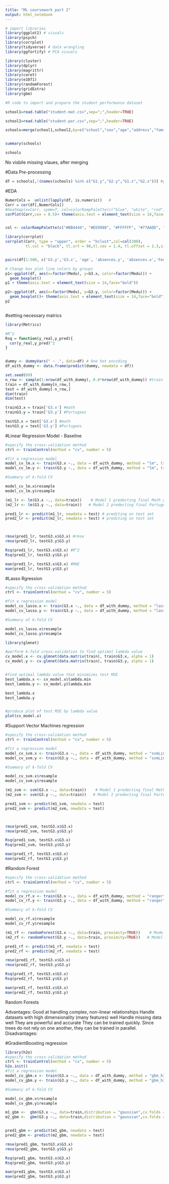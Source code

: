 ---
title: "ML coursework part 2"
output: html_notebook
---


```{r}
# import libraries
library(ggplot2) # visuals
library(psych)
library(corrplot)
library(tidyverse) # data wrangling
library(ggfortify) # PCA visuals

library(cluster)
library(dplyr)
library(magrittr)
library(caret)
library(e1071)
library(randomForest)
library(gridExtra)
library(gbm)
```

```{r}
#R code to import and prepare the student performance dataset

school1=read.table("student-mat.csv",sep=";",header=TRUE)

school2=read.table("student-por.csv",sep=";",header=TRUE)

schools=merge(school1,school2,by=c("school","sex","age","address","famsize","Pstatus","Medu","Fedu","Mjob","Fjob","reason","nursery","internet"))



```

```{r}
summary(schools)
```


```{r}
schools
```


No visbile missing vlaues, after merging

#Data Pre-processing

```{r}
df = schools[,!(names(schools) %in% c("G1.y","G2.y","G1.x","G2.x"))] #getting rid of G2 and G1
```



#EDA


```{r}
NumerCols =  unlist(lapply(df, is.numeric))   #
Corr = cor(df[,NumerCols])
#heatmap(x=Corr, symm=T, col=colorRampPalette(c("blue", "white", "red"))(40))
corPlot(Corr,cex = 0.5)+ theme(axis.text = element_text(size = 14,face="bold")) 


col <- colorRampPalette(c("#BB4444", "#EE9988", "#FFFFFF", "#77AADD", "#4477AA"))

library(corrplot)
corrplot(Corr, type = "upper", order = "hclust",col=col(200), 
         tl.col = "black", tl.srt = 90,tl.cex = 1.4, tl.offset = 1.3,sig.level = 0.01)+ theme(axis.text = element_text(size = 14,face="bold"))


pairs(df[1:500, c('G3.y','G3.x', 'age', 'absences.y', 'absences.x','Fedu', 'Medu')],cex.labels=2, pch=19, cex = 0.8, cex.axis = 2)  # scatter plot matrix for selected features
```


```{r}

# Change box plot line colors by groups
p1<-ggplot(df, aes(x=factor(Medu), y=G3.x, color=factor(Medu))) +
  geom_boxplot()
p1 + theme(axis.text = element_text(size = 14,face="bold")) 

p2<-ggplot(df, aes(x=factor(Medu), y=G3.y, color=factor(Medu))) +
  geom_boxplot()+ theme(axis.text = element_text(size = 14,face="bold")) 
p2


```




```{r}






```




#setting necessary matrics



```{r}
library(Metrics)

#R^2
Rsq = function(y_real,y_pred){
  cor(y_real,y_pred)^2
}
```

```{r}

```


```{r}
dummy <- dummyVars(" ~ .", data=df) # One hot encoding
df_with_dummy <- data.frame(predict(dummy, newdata = df))

set.seed(69)
n_row <- sample(1:nrow(df_with_dummy), 0.8*nrow(df_with_dummy)) #train test split 80-20
train = df_with_dummy[n_row,]
test = df_with_dummy[-n_row,]
dim(train)
dim(test)
```

```{r}
trainG3.x = train['G3.x'] #math
trainG3.y = train['G3.y'] #Portugees

testG3.x = test['G3.x'] #math
testG3.y = test['G3.y'] #Portugees
```


#Linear Regression Model - Baseline




```{r}

#specify the cross-validation method
ctrl <- trainControl(method = "cv", number = 5)

#fit a regression model 
model_cv_lm.x <- train(G3.x ~., data = df_with_dummy, method = "lm", trControl = ctrl)#math
model_cv_lm.y <- train(G3.y ~., data = df_with_dummy, method = "lm", trControl = ctrl)#Portugees

#Summary of k-fold CV               

model_cv_lm.x$resample
model_cv_lm.y$resample

```


```{r}

(m1_lr <- lm(G3.x ~., data=train))    # Model 1 predecting final Math grade G3.x
(m2_lr <- lm(G3.y ~., data=train))   # Model 2 predecting final Portugeese grade G3.y
```






```{r}
pred1_lr <- predict(m1_lr, newdata = test) # prediting on test set
pred2_lr <- predict(m2_lr, newdata = test) # prediting on test set



rmse(pred1_lr, testG3.x$G3.x) #rmse
rmse(pred2_lr, testG3.y$G3.y)

Rsq(pred1_lr, testG3.x$G3.x) #R^2
Rsq(pred2_lr, testG3.y$G3.y)

mae(pred1_lr, testG3.x$G3.x) #MAE
mae(pred2_lr, testG3.y$G3.y)
```


#Lasso Rgression

```{r}

#specify the cross-validation method
ctrl <- trainControl(method = "cv", number = 5)

#fit a regression model 
model_cv_lasso.x <- train(G3.x ~., data = df_with_dummy, method = "lasso", trControl = ctrl)#math
model_cv_lasso.y <- train(G3.y ~., data = df_with_dummy, method = "lasso", trControl = ctrl)#Portugees

#Summary of k-fold CV               

model_cv_lasso.x$resample
model_cv_lasso.y$resample
```




```{r}
library(glmnet)

#perform k-fold cross-validation to find optimal lambda value
cv_model.x <- cv.glmnet(data.matrix(train), train$G3.x, alpha = 1)
cv_model.y <- cv.glmnet(data.matrix(train), train$G3.y, alpha = 1)


#find optimal lambda value that minimizes test MSE
best_lambda.x <- cv_model.x$lambda.min
best_lambda.y <- cv_model.y$lambda.min

best_lambda.x
best_lambda.y


#produce plot of test MSE by lambda value
plot(cv_model.x)
```






#Support Vector Machines regression

```{r}



#specify the cross-validation method
ctrl <- trainControl(method = "cv", number = 5)

#fit a regression model 
model_cv_svm.x <- train(G3.x ~., data = df_with_dummy, method = "svmLinear", trControl = ctrl)#math
model_cv_svm.y <- train(G3.y ~., data = df_with_dummy, method = "svmLinear", trControl = ctrl)#Portugees

#Summary of k-fold CV               

model_cv_svm.x$resample
model_cv_svm.y$resample
```


```{r}
(m1_svm <- svm(G3.x ~., data=train))    # Model 1 predecting final Math grade G3.x
(m2_svm <- svm(G3.y ~., data=train))   # Model 2 predecting final Portugeese grade G3.y
```

```{r}
pred1_svm <- predict(m1_svm, newdata = test)
pred2_svm <- predict(m2_svm, newdata = test)



rmse(pred1_svm, testG3.x$G3.x)
rmse(pred2_svm, testG3.y$G3.y)

Rsq(pred1_svm, testG3.x$G3.x)
Rsq(pred2_svm, testG3.y$G3.y)

mae(pred1_rf, testG3.x$G3.x)
mae(pred2_rf, testG3.y$G3.y)


```


#Random Forest

```{r}



#specify the cross-validation method
ctrl <- trainControl(method = "cv", number = 5)

#fit a regression model 
model_cv_rf.x <- train(G3.x ~., data = df_with_dummy, method = "ranger", trControl = ctrl)#math
model_cv_rf.y <- train(G3.y ~., data = df_with_dummy, method = "ranger", trControl = ctrl)#Portugees

#Summary of k-fold CV               

model_cv_rf.x$resample
model_cv_rf.y$resample
```

```{r}
(m1_rf <- randomForest(G3.x ~., data=train, proximity=TRUE))    # Model 1 predecting final Math grade G3.x
(m2_rf <- randomForest(G3.y ~., data=train, proximity=TRUE))   # Model 2 predecting final Portugeese grade G3.y
```

```{r}
pred1_rf <- predict(m1_rf, newdata = test)
pred2_rf <- predict(m2_rf, newdata = test)

rmse(pred1_rf, testG3.x$G3.x)
rmse(pred2_rf, testG3.y$G3.y)

Rsq(pred1_rf, testG3.x$G3.x)
Rsq(pred2_rf, testG3.y$G3.y)

mae(pred1_rf, testG3.x$G3.x)
mae(pred2_rf, testG3.y$G3.y)
```

Random Forests

Advantages: Good at handling complex, non-linear relationships Handle datasets with high dimensionality (many features) well Handle missing data well They are powerful and accurate They can be trained quickly. Since trees do not rely on one another, they can be trained in parallel. Disadvantages:




#GradientBoosting regression

```{r}
library(h2o)
#specify the cross-validation method
ctrl <- trainControl(method = "cv", number = 5)
h2o.init()
#fit a regression model 
model_cv_gbm.x <- train(G3.x ~., data = df_with_dummy, method = "gbm_h2o", trControl = ctrl)#math
model_cv_gbm.y <- train(G3.y ~., data = df_with_dummy, method = "gbm_h2o", trControl = ctrl)#Portugees

#Summary of k-fold CV               

model_cv_gbm.x$resample
model_cv_gbm.y$resample
```



```{r}

m1_gbm <-  gbm(G3.x ~., data=train,distribution = "gaussian",cv.folds = 10,shrinkage = .01,n.minobsinnode = 10,n.trees = 500)   # Model 1 predecting final Math grade G3.x
m2_gbm <-  gbm(G3.y ~., data=train,distribution = "gaussian",cv.folds = 10,shrinkage = .01,n.minobsinnode = 10,n.trees = 500)   # Model 2 predecting final Portugeese grade G3.y



```

```{r}
pred1_gbm <- predict(m1_gbm, newdata = test)
pred2_gbm <- predict(m2_gbm, newdata = test)

rmse(pred1_gbm, testG3.x$G3.x)
rmse(pred2_gbm, testG3.y$G3.y)

Rsq(pred1_gbm, testG3.x$G3.x)
Rsq(pred2_gbm, testG3.y$G3.y)

mae(pred1_gbm, testG3.x$G3.x)
mae(pred2_gbm, testG3.y$G3.y)
```




